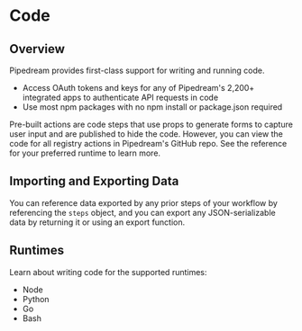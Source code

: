 # Code

## Overview

Pipedream provides first-class support for writing and running code. 

- Access OAuth tokens and keys for any of Pipedream's 2,200+ integrated apps to authenticate API requests in code
- Use most npm packages with no npm install or package.json required

Pre-built actions are code steps that use props to generate forms to capture user input and are published to hide the code. However, you can view the code for all registry actions in Pipedream's GitHub repo. See the reference for your preferred runtime to learn more.

## Importing and Exporting Data

You can reference data exported by any prior steps of your workflow by referencing the `steps` object, and you can export any JSON-serializable data by returning it or using an export function.

## Runtimes

Learn about writing code for the supported runtimes:

- Node
- Python
- Go
- Bash



